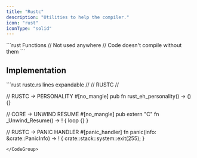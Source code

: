```yaml
---
title: "Rustc"
description: "Utilities to help the compiler."
icon: "rust"
iconType: "solid"
---
```


<RequestExample>
```rust Functions
// Not used anywhere
// Code doesn't compile without them
```
</RequestExample>

## Implementation
<CodeGroup dropdown>
```rust rustc.rs lines expandable
//
//  RUSTC
//

// RUSTC -> PERSONALITY
#[no_mangle]
pub fn rust_eh_personality() -> () {}

// CORE -> UNWIND RESUME
#[no_mangle]
pub extern "C" fn _Unwind_Resume() -> ! {
    loop {}
}

// RUSTC -> PANIC HANDLER
#[panic_handler]
fn panic(info: &crate::PanicInfo) -> ! {
    crate::stack::system::exit(255);
}
```
</CodeGroup>